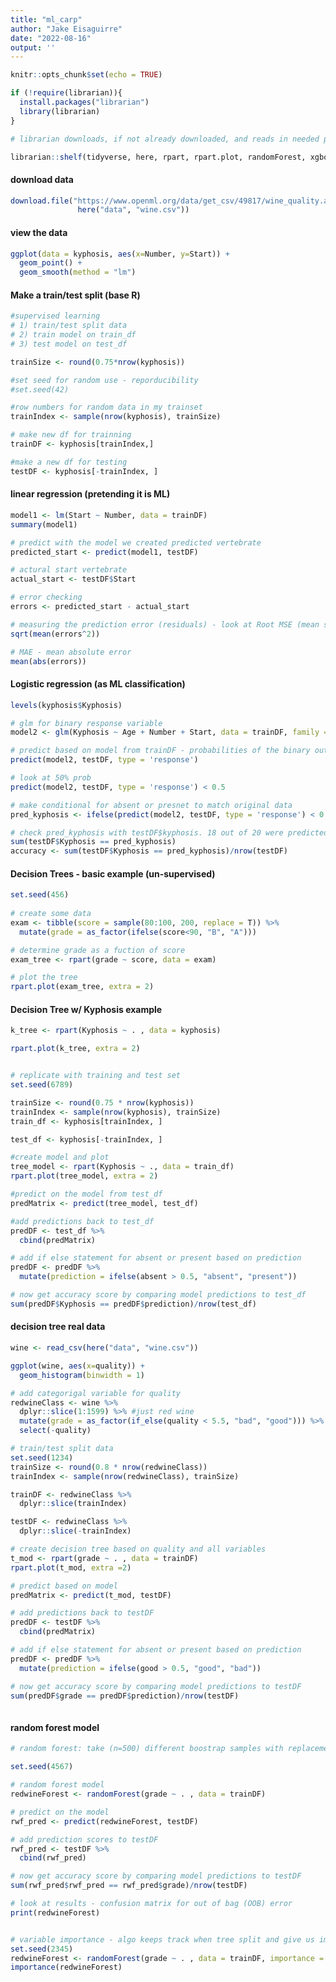```yaml
---
title: "ml_carp"
author: "Jake Eisaguirre"
date: "2022-08-16"
output: ''
---
```


```r
knitr::opts_chunk$set(echo = TRUE)

if (!require(librarian)){
  install.packages("librarian")
  library(librarian)
}

# librarian downloads, if not already downloaded, and reads in needed packages

librarian::shelf(tidyverse, here, rpart, rpart.plot, randomForest, xgboost)

```

#### download data
```r

download.file("https://www.openml.org/data/get_csv/49817/wine_quality.arff", 
               here("data", "wine.csv"))

```

#### view the data
```r

ggplot(data = kyphosis, aes(x=Number, y=Start)) +
  geom_point() +
  geom_smooth(method = "lm")


```
#### Make a train/test split (base R)
```r

#supervised learning
# 1) train/test split data 
# 2) train model on train_df
# 3) test model on test_df

trainSize <- round(0.75*nrow(kyphosis))

#set seed for random use - reporducibility
#set.seed(42)

#row numbers for random data in my trainset
trainIndex <- sample(nrow(kyphosis), trainSize)

# make new df for trainning
trainDF <- kyphosis[trainIndex,]

#make a new df for testing
testDF <- kyphosis[-trainIndex, ]

```

#### linear regression (pretending it is ML)
```r

model1 <- lm(Start ~ Number, data = trainDF)
summary(model1)

# predict with the model we created predicted vertebrate
predicted_start <- predict(model1, testDF)

# actural start vertebrate
actual_start <- testDF$Start

# error checking
errors <- predicted_start - actual_start

# measuring the prediction error (residuals) - look at Root MSE (mean square errors)
sqrt(mean(errors^2))

# MAE - mean absolute error
mean(abs(errors))

```

#### Logistic regression (as ML classification)
```r

levels(kyphosis$Kyphosis)

# glm for binary response variable
model2 <- glm(Kyphosis ~ Age + Number + Start, data = trainDF, family = "binomial")

# predict based on model from trainDF - probabilities of the binary outcome
predict(model2, testDF, type = 'response')

# look at 50% prob
predict(model2, testDF, type = 'response') < 0.5

# make conditional for absent or presnet to match original data
pred_kyphosis <- ifelse(predict(model2, testDF, type = 'response') < 0.5, "absent", "present")

# check pred_kyphosis with testDF$kyphosis. 18 out of 20 were predicted correctly or a 0.9 accuracy score
sum(testDF$Kyphosis == pred_kyphosis)
accuracy <- sum(testDF$Kyphosis == pred_kyphosis)/nrow(testDF)
```

#### Decision Trees - basic example (un-supervised)
```r

set.seed(456)
 
# create some data
exam <- tibble(score = sample(80:100, 200, replace = T)) %>% 
  mutate(grade = as_factor(ifelse(score<90, "B", "A")))

# determine grade as a fuction of score
exam_tree <- rpart(grade ~ score, data = exam)

# plot the tree
rpart.plot(exam_tree, extra = 2)
```

#### Decision Tree w/ Kyphosis example
```r

k_tree <- rpart(Kyphosis ~ . , data = kyphosis)

rpart.plot(k_tree, extra = 2)


# replicate with training and test set
set.seed(6789)

trainSize <- round(0.75 * nrow(kyphosis))
trainIndex <- sample(nrow(kyphosis), trainSize)
train_df <- kyphosis[trainIndex, ]

test_df <- kyphosis[-trainIndex, ]

#create model and plot
tree_model <- rpart(Kyphosis ~ ., data = train_df)
rpart.plot(tree_model, extra = 2)

#predict on the model from test_df
predMatrix <- predict(tree_model, test_df)

#add predictions back to test_df
predDF <- test_df %>% 
  cbind(predMatrix)

# add if else statement for absent or present based on prediction
predDF <- predDF %>% 
  mutate(prediction = ifelse(absent > 0.5, "absent", "present"))

# now get accuracy score by comparing model predictions to test_df
sum(predDF$Kyphosis == predDF$prediction)/nrow(test_df)
```

#### decision tree real data
```r

wine <- read_csv(here("data", "wine.csv"))

ggplot(wine, aes(x=quality)) +
  geom_histogram(binwidth = 1)

# add categorigal variable for quality
redwineClass <- wine %>% 
  dplyr::slice(1:1599) %>% #just red wine
  mutate(grade = as_factor(if_else(quality < 5.5, "bad", "good"))) %>% 
  select(-quality)

# train/test split data
set.seed(1234)
trainSize <- round(0.8 * nrow(redwineClass))
trainIndex <- sample(nrow(redwineClass), trainSize)

trainDF <- redwineClass %>% 
  dplyr::slice(trainIndex)

testDF <- redwineClass %>% 
  dplyr::slice(-trainIndex)

# create decision tree based on quality and all variables
t_mod <- rpart(grade ~ . , data = trainDF)
rpart.plot(t_mod, extra =2)

# predict based on model
predMatrix <- predict(t_mod, testDF)

# add predictions back to testDF
predDF <- testDF %>% 
  cbind(predMatrix)

# add if else statement for absent or present based on prediction
predDF <- predDF %>% 
  mutate(prediction = ifelse(good > 0.5, "good", "bad"))

# now get accuracy score by comparing model predictions to testDF
sum(predDF$grade == predDF$prediction)/nrow(testDF)
  
```

#### random forest model
```r

# random forest: take (n=500) different boostrap samples with replacement. So some sample repeated (bootstrapping). Bakes in randomness with replacement. Since some replaced or repeated it leaves some samples out. For each sample it then makes a decision tree where it then takes a random selection of some of the columns/variables for each sample.

set.seed(4567)

# random forest model
redwineForest <- randomForest(grade ~ . , data = trainDF)

# predict on the model
rwf_pred <- predict(redwineForest, testDF)

# add prediction scores to testDF
rwf_pred <- testDF %>% 
  cbind(rwf_pred)

# now get accuracy score by comparing model predictions to testDF
sum(rwf_pred$rwf_pred == rwf_pred$grade)/nrow(testDF)

# look at results - confusion matrix for out of bag (OOB) error
print(redwineForest)


# variable importance - algo keeps track when tree split and give us important variables
set.seed(2345)
redwineForest <- randomForest(grade ~ . , data = trainDF, importance = T)
importance(redwineForest)


```





